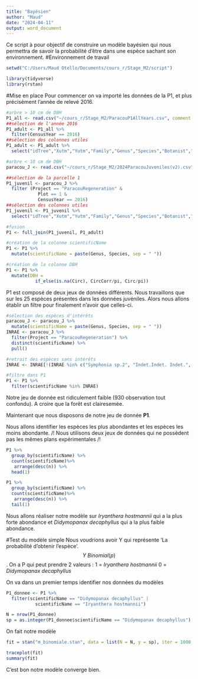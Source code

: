 ```yaml
---
title: "Bayésien"
author: "Maud"
date: "2024-04-11"
output: word_document
---
```

Ce script à pour objectif de construire un modèle bayésien qui nous permettra de savoir la probabilité d'être dans une espèce sachant son environnement.
#Environnement de travail
```r
setwd("C:/Users/Maud Otello/Documents/cours_r/Stage_M2/script")
```


```r
library(tidyverse)
library(rstan)
```

#Mise en place
Pour commencer on va importé les données de la P1, et plus précisément l'année de relevé 2016.
```r
#arbre > 10 cm de DBH
P1_all <- read.csv("~/cours_r/Stage_M2/ParacouP1AllYears.csv", comment.char="#")
##sélection de l'année 2016
P1_adult <- P1_all %>%
  filter(CensusYear == 2016)
##sélection des colonnes utiles
P1_adult <- P1_adult %>%
  select("idTree","Xutm","Yutm","Family","Genus","Species","Botanist","CensusYear","Circ","CircCorr")

#arbre < 10 cm de DBH
paracou_J <- read.csv("~/cours_r/Stage_M2/2024ParacouJuveniles(v2).csv", sep=";", comment.char="#")

##sélection de la parcelle 1
P1_juvenil <- paracou_J %>%
  filter (Project == "ParacouRegeneration" &
            Plot == 1 &
            CensusYear == 2016)
##sélection des colonnes utiles
P1_juvenil <- P1_juvenil %>%
  select("idTree","Xutm","Yutm","Family","Genus","Species","Botanist","CensusYear","Circ","CircCorr")

#fusion
P1 <- full_join(P1_juvenil, P1_adult)

#création de la colonne scientificName
P1 <- P1 %>% 
  mutate(scientificName = paste(Genus, Species, sep = " "))

#création de la colonne DBH
P1 <- P1 %>%
  mutate(DBH = 
           if_else(is.na(Circ), CircCorr/pi, Circ/pi))
```

P1 est composé de deux jeux de données différents. Nous travaillons que sur les 25 espèces présentes dans les données juvéniles. Alors nous allons établir un filtre pour finalement n'avoir que celles-ci.
```r
#sélection des espèces d'intérêts
paracou_J <- paracou_J %>%
  mutate(scientificName = paste(Genus, Species, sep = " "))
INRAE <- paracou_J %>%
  filter(Project == "ParacouRegeneration") %>%
  distinct(scientificName) %>%
  pull()

#retrait des espèces sans intérêts
INRAE <- INRAE[!(INRAE %in% c("Symphonia sp.2", "Indet.Indet. Indet.", "Symphonia sp.4", "Symphonia sp.3"))]

#filtre dans P1
P1 <- P1 %>%
  filter(scientificName %in% INRAE)
```
Notre jeu de donnée est ridiculement faible (930 observation tout confondu). A croire que la forêt est clairesemée. 

Maintenant que nous disposons de notre jeu de donnée **P1**. 

Nous allons identifier les espèces les plus abondantes et les espèces les moins abondante. /!\ Nous utilisons deux jeux de données qui ne possèdent pas les mêmes plans expérimentales /!\  
```r
P1 %>%
  group_by(scientificName) %>%
  count(scientificName)%>%
   arrange(desc(n)) %>%
  head(1)

P1 %>%
  group_by(scientificName) %>%
  count(scientificName)%>%
   arrange(desc(n)) %>%
  tail(1)

```
Nous allons réaliser notre modèle sur _Iryanthera hostmannii_ qui a la plus forte abondance et _Didymopanax decaphyllus_ qui a la plus faible abondance.

#Test du modèle simple
Nous voudrions avoir Y qui représente 'La probabilité d'obtenir l'espèce'. $$Y ~ Binomial(p)$$. On a P qui peut prendre 2 valeurs : 1 = _Iryanthera hostmannii_
0 = _Didymopanax decaphyllus_

On va dans un premier temps identifier nos données du modèles
```r
P1_donnee <- P1 %>%
  filter(scientificName == "Didymopanax decaphyllus" |
           scientificName == "Iryanthera hostmannii")

N = nrow(P1_donnee)
sp = as.integer(P1_donnee$scientificName == "Didymopanax decaphyllus")
```

On fait notre modèle
```r
fit = stan("m_binomiale.stan", data = list(N = N, y = sp), iter = 1000, chains = 4)

traceplot(fit)
summary(fit)
```

C'est bon notre modèle converge bien.